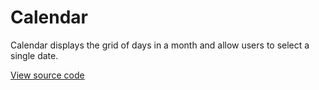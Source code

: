 # Calendar

Calendar displays the grid of days in a month and allow users to select a single date.

[View source code](https://github.com/Spendesk/grapes/tree/master/src/components/Calendar)
